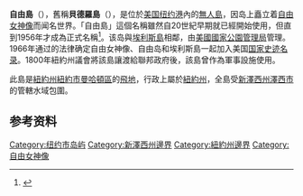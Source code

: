 {{expand|time=2015-01-05T15:39:21+00:00}}
{{Infobox historic site
|name = 自由島
|image = Liberty Island photo D Ramey Logan.jpg
|image_size = 275px
|caption =  自由島
|location = [[上紐約灣|上紐約灣]]
|coordinates  = {{coord|40|41|20|N|74|02|40|W|region:US-NY_type:landmark_scale:5000|format=dms|display=inline,title}}
|locmapin = 
|map_caption =
|built =
|architect= 
|architecture= 
|area = {{convert|14.717|acre|m2|abbr=on}}
|visitation_num = 
|visitation_year = 
|governing_body = [[美國國家公園管理局|美國國家公園管理局]]
| designation1 = NMON
| designation1_date = {{plainlist|
*1924 年 10 月 15 日
*1937 年 9 月 7 日<ref>{{cite book |chapter=Proclamation 1950: Enlarging the Statue of Liberty National Monument New York |title=Code of Federal Regulations: Title 3—The President 1936–1938 Compilation |publisher=National Archives and Records Service, General Services Administration |date=1968 |chapter-url=https://books.google.com/books?id=UxsuAAAAIAAJ&pg=PA120 |pages=120–121 }}</ref>}}
| designation1_free1name = 指定人
| designation1_free1value = {{plainlist|
*[[卡爾文·柯立芝|卡爾文·柯立芝]]
*[[富蘭克林·德拉諾·羅斯福|富蘭克林·德拉諾·羅斯福]]}}
| designation2 = NRHP
| designation2_offname =自由女神像國家紀念碑、埃利斯島和自由島
| designation2_date = 1966 年 10 月 15 日
| designation2_number = 66000058
| designation3 =NYC Landmark
| designation3_date = 1976 年 9 月 14 日
| designation3_type = 個人
}}

'''自由島'''（{{lang-en|'''Liberty Island'''}}），舊稱'''貝德羅島'''（{{lang|en|Bedloe's Island}}），是位於[[美国|美国]][[纽约港|纽约港]]內的[[無人島|無人島]]，因岛上矗立着[[自由女神像|自由女神像]]而闻名世界。「自由島」這個名稱雖然自20世紀早期就已經開始使用，但直到1956年才成為正式名稱<ref name="Early History of Bedloe's Island">
{{cite web
|title= Early History of Bedloe's Island
|work=Statue of Liberty Historical Handbook
|publisher=National Park Service
|url=http://www.nps.gov/history/history/online_books/hh/11/hh11m.htm
|accessdate=2010-08-19|language=en
}}</ref>。该岛與[[埃利斯島|埃利斯島]]相鄰，由[[美國國家公園管理局|美國國家公園管理局]]管理。1966年通过的法律确定自由女神像、自由岛和埃利斯島一起加入美国[[国家史迹名录|国家史迹名录]]。1800年紐約州議會將該島讓渡給聯邦政府後，該島曾作為軍事設施使用。

此島是[[纽约州|紐約州]][[纽约|紐約市]][[曼哈頓|曼哈頓區]]的[[飛地|飛地]]，行政上屬於[[紐約州|紐約州]]，全島受[[新泽西州|新澤西州]][[泽西市|澤西市]]的管轄水域包圍。

==参考资料==
{{reflist}}

{{DEFAULTSORT:Liberty Island}}
[[Category:纽约市岛屿|Category:纽约市岛屿]]
[[Category:新澤西州邊界|Category:新澤西州邊界]]
[[Category:紐約州邊界|Category:紐約州邊界]]
[[Category:自由女神像|Category:自由女神像]]
